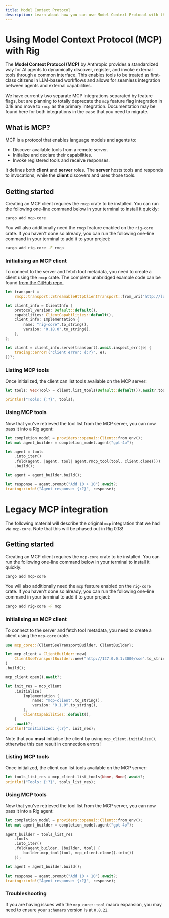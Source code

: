 ```yaml
---
title: Model Context Protocol
description: Learn about how you can use Model Context Protocol with the Rig library.
---
```


# Using Model Context Protocol (MCP) with Rig

The **Model Context Protocol (MCP)** by Anthropic provides a standardized way for AI agents to dynamically discover, register, and invoke external tools through a common interface. This enables tools to be treated as first-class citizens in LLM-based workflows and allows for seamless integration between agents and external capabilities.

We have currently two separate MCP integrations separated by feature flags, but are planning to totally deprecate the `mcp` feature flag integration in 0.18 and move to `rmcp` as the primary integration. Documentation may be found here for both integrations in the case that you need to migrate.

## What is MCP?

MCP is a protocol that enables language models and agents to:

- Discover available tools from a remote server.
- Initialize and declare their capabilities.
- Invoke registered tools and receive responses.

It defines both **client** and **server** roles. The **server** hosts tools and responds to invocations, while the **client** discovers and uses those tools.

## Getting started

Creating an MCP client requires the `rmcp` crate to be installed. You can run the following one-line command below in your terminal to install it quickly:

```bash
cargo add mcp-core
```

You will also additionally need the `rmcp` feature enabled on the `rig-core` crate. If you haven't done so already, you can run the following one-line command in your terminal to add it to your project:

```bash
cargo add rig-core -F rmcp
```

### Initialising an MCP client

To connect to the server and fetch tool metadata, you need to create a client using the `rmcp` crate. The complete unabridged example code can be found [from the GitHub repo.](https://github.com/0xPlaygrounds/rig/blob/main/rig-core/examples/rmcp.rs)

```rust
let transport =
    rmcp::transport::StreamableHttpClientTransport::from_uri("http://localhost:8080");

let client_info = ClientInfo {
    protocol_version: Default::default(),
    capabilities: ClientCapabilities::default(),
    client_info: Implementation {
        name: "rig-core".to_string(),
        version: "0.18.0".to_string(),
    },
};

let client = client_info.serve(transport).await.inspect_err(|e| {
    tracing::error!("client error: {:?}", e);
})?;
```

### Listing MCP tools

Once initialized, the client can list tools available on the MCP server:

```rust
let tools: Vec<Tool> = client.list_tools(Default::default()).await?.tools;

println!("Tools: {:?}", tools);
```

### Using MCP tools

Now that you've retrieved the tool list from the MCP server, you can now pass it into a Rig agent:

```rust
let completion_model = providers::openai::Client::from_env();
let mut agent_builder = completion_model.agent("gpt-4o");

let agent = tools
    .into_iter()
    .fold(agent, |agent, tool| agent.rmcp_tool(tool, client.clone()))
    .build();

let agent = agent_builder.build();

let response = agent.prompt("Add 10 + 10").await?;
tracing::info!("Agent response: {:?}", response);
```

# Legacy MCP integration

The following material will describe the original `mcp` integration that we had via `mcp-core`. Note that this will be phased out in Rig 0.18!

## Getting started

Creating an MCP client requires the `mcp-core` crate to be installed. You can run the following one-line command below in your terminal to install it quickly:

```bash
cargo add mcp-core
```

You will also additionally need the `mcp` feature enabled on the `rig-core` crate. If you haven't done so already, you can run the following one-line command in your terminal to add it to your project:

```bash
cargo add rig-core -F mcp
```

### Initialising an MCP client

To connect to the server and fetch tool metadata, you need to create a client using the `mcp-core` crate.

```rust
use mcp_core::{ClientSseTransportBuilder, ClientBuilder};

let mcp_client = ClientBuilder::new(
    ClientSseTransportBuilder::new("http://127.0.0.1:3000/sse".to_string()).build(),
)
.build();

mcp_client.open().await?;

let init_res = mcp_client
    .initialize(
        Implementation {
            name: "mcp-client".to_string(),
            version: "0.1.0".to_string(),
        },
        ClientCapabilities::default(),
    )
    .await?;
println!("Initialized: {:?}", init_res);
```

Note that you **must** initialise the client by using `mcp_client.initialize()`, otherwise this can result in connection errors!

### Listing MCP tools

Once initialized, the client can list tools available on the MCP server:

```rust
let tools_list_res = mcp_client.list_tools(None, None).await?;
println!("Tools: {:?}", tools_list_res);
```

### Using MCP tools

Now that you've retrieved the tool list from the MCP server, you can now pass it into a Rig agent:

```rust
let completion_model = providers::openai::Client::from_env();
let mut agent_builder = completion_model.agent("gpt-4o");

agent_builder = tools_list_res
    .tools
    .into_iter()
    .fold(agent_builder, |builder, tool| {
        builder.mcp_tool(tool, mcp_client.clone().into())
    });

let agent = agent_builder.build();

let response = agent.prompt("Add 10 + 10").await?;
tracing::info!("Agent response: {:?}", response);
```

### Troubleshooting

If you are having issues with the `mcp_core::tool` macro expansion, you may need to ensure your `schemars` version is at `0.8.22`.
